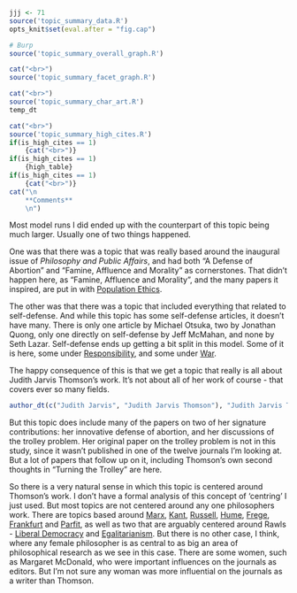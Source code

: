 ```r
jjj <- 71
source('topic_summary_data.R')
opts_knit$set(eval.after = "fig.cap")
```

```r
# Burp
source('topic_summary_overall_graph.R')
```

```r
cat("<br>")
source('topic_summary_facet_graph.R')
```

```r
cat("<br>")
source('topic_summary_char_art.R')
temp_dt
```

```r
cat("<br>")
source('topic_summary_high_cites.R')
if(is_high_cites == 1)
	{cat("<br>")}
if(is_high_cites == 1)
	{high_table}
if(is_high_cites == 1)
	{cat("<br>")}
cat("\n
	**Comments**
	\n")
```

Most model runs I did ended up with the counterpart of this topic being much larger. Usually one of two things happened.

One was that there was a topic that was really based around the inaugural issue of _Philosophy and Public Affairs_, and had both "A Defense of Abortion" and "Famine, Affluence and Morality" as cornerstones. That didn't happen here, as "Famine, Affluence and Morality", and the many papers it inspired, are put in with [Population Ethics](#topic83).

The other was that there was a topic that included everything that related to self-defense. And while this topic has some self-defense articles, it doesn't have many. There is only one article by Michael Otsuka, two by Jonathan Quong, only one directly on self-defense by Jeff McMahan, and none by Seth Lazar. Self-defense ends up getting a bit split in this model. Some of it is here, some under [Responsibility](#topic35), and some under [War](#topic41).

The happy consequence of this is that we get a topic that really is all about Judith Jarvis Thomson's work. It's not about all of her work of course - that covers ever so many fields.

```r
author_dt(c("Judith Jarvis", "Judith Jarvis Thomson"), "Judith Jarvis Thomson")
```

But this topic does include many of the papers on two of her signature contributions: her innovative defense of abortion, and her discussions of the trolley problem. Her original paper on the trolley problem is not in this study, since it wasn't published in one of the twelve journals I'm looking at. But a lot of papers that follow up on it, including Thomson's own second thoughts in "Turning the Trolley" are here.

So there is a very natural sense in which this topic is centered around Thomson's work. I don't have a formal analysis of this concept of 'centring' I just used. But most topics are not centered around any one philosophers work. There are topics based around [Marx](#topic23), [Kant](#topic32), [Russell](#topic43), [Hume](#topic45), [Frege](#topic64), [Frankfurt](#topic77) and [Parfit](#topic83), as well as two that are arguably centered around Rawls - [Liberal Democracy](#topic52) and [Egalitarianism](#topic65). But there is no other case, I think, where any female philosopher is as central to as big an area of philosophical research as we see in this case. There are some women, such as Margaret McDonald, who were important influences on the journals as editors. But I'm not sure any woman was more influential on the journals as a writer than Thomson.
